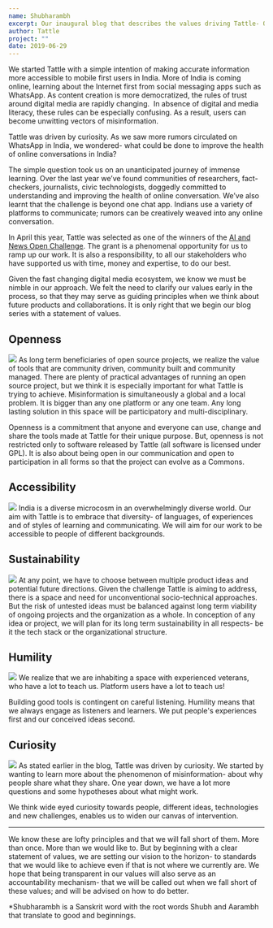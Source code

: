```yaml
---
name: Shubharambh
excerpt: Our inaugural blog that describes the values driving Tattle- Openness, Accessibility, Sustainability, Humility and Curiosity
author: Tattle
project: ""
date: 2019-06-29
---
```


We started Tattle with a simple intention of making accurate information more accessible to mobile first users in India. More of India is coming online, learning about the Internet first from social messaging apps such as WhatsApp. As content creation is more democratized, the rules of trust around digital media are rapidly changing.  In absence of digital and media literacy, these rules can be especially confusing. As a result, users can become unwitting vectors of misinformation. 

Tattle was driven by curiosity. As we saw more rumors circulated on WhatsApp in India, we wondered- what could be done to improve the health of online conversations in India? 

The simple question took us on an unanticipated journey of immense learning. Over the last year we’ve found communities of researchers, fact-checkers, journalists, civic technologists, doggedly committed to understanding and improving the health of online conversation. We’ve also learnt that the challenge is beyond one chat app. Indians use a variety of platforms to communicate; rumors can be creatively weaved into any online conversation.

In April this year, Tattle was selected as one of the winners of the [AI and News Open Challenge](https://aiethicsinitiative.org/news/2019/3/12/announcing-the-winners-of-the-ai-and-the-news-open-challenge). The grant is a phenomenal opportunity for us to ramp up our work. It is also a responsibility, to all our stakeholders who have supported us with time, money and expertise, to do our best.

Given the fast changing digital media ecosystem, we know we must be nimble in our approach. We felt the need to clarify our values early in the process, so that they may serve as guiding principles when we think about future products and collaborations. It is only right that we begin our blog series with a statement of values.  

## Openness
![](../images/IMG_0421.jpg)
As long term beneficiaries of open source projects, we realize the value of tools that are community driven, community built and community managed. There are plenty of practical advantages of running an open source project, but we think it is especially important for what Tattle is trying to achieve. Misinformation is simultaneously a global and a local problem. It is bigger than any one platform or any one team. Any long lasting solution in this space will be participatory and multi-disciplinary. 

Openness is a commitment that anyone and everyone can use, change and share the tools made at Tattle for their unique purpose. But, openness is not restricted only to software released by Tattle (all software is licensed under GPL). It is also about being open in our communication and open to participation in all forms so that the project can evolve as a Commons.

## Accessibility
![](../images/E2C05AAF-A415-424B-B2BF-E28B33309590.jpeg)
India is a diverse microcosm in an overwhelmingly diverse world. Our aim with Tattle is to embrace that diversity- of languages, of experiences and of styles of learning and communicating. We will aim for our work to be accessible to people of different backgrounds. 

## Sustainability
![](../images/B2358DF1-37B6-4C56-A7B9-33440A3777C8.jpeg)
At any point, we have to choose between multiple product ideas and potential future directions. Given the challenge Tattle is aiming to address, there is a space and need for unconventional socio-technical approaches. But the risk of untested ideas must be balanced against long term viability of ongoing projects and the organization as a whole. In conception of any idea or project, we will plan for its long term sustainability in all respects- be it the tech stack or the organizational structure. 

## Humility
![](../images/humility.jpeg)
We realize that we are inhabiting a space with experienced veterans, who have a lot to teach us. Platform users have a lot to teach us! 

Building good tools is contingent on careful listening. Humility means that we always engage as listeners and learners. We put people's experiences first and our conceived ideas second.

## Curiosity
![](../images/IMG_0424.jpg)
As stated earlier in the blog, Tattle was driven by curiosity. We started by wanting to learn more about the phenomenon of misinformation- about why people share what they share. One year down, we have a lot more questions and some hypotheses about what might work. 

We think wide eyed curiosity towards people, different ideas, technologies and new challenges, enables us to widen our canvas of intervention.

---

We know these are lofty principles and that we will fall short of them. More than once. More than we would like to. But by beginning with a clear statement of values, we are setting our vision to the horizon- to standards that we would like to achieve even if that is not where we currently are. We hope that being transparent in our values will also serve as an accountability mechanism- that we will be called out when we fall short of these values; and will be advised on how to do better. 

*Shubharambh is a Sanskrit word with the root words Shubh and Aarambh that translate to good and beginnings.
